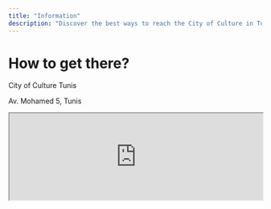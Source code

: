 ```yaml
---
title: "Information"
description: "Discover the best ways to reach the City of Culture in Tunis, Tunisia. Explore various transport options including walking, public transit, and driving, with clear directions and practical parking tips"
---
```


# How to get there?
<div className="flex space-y-0 items-baseline gap-1 text-white ">
  <LuMapPin className="mt-1 h-4 w-4 flex-none" aria-hidden="true"/>
  <div className="flex flex-col">
    <p className="my-0">City of Culture Tunis<br/></p>
    <p className="text-neutral-400 my-0">Av. Mohamed 5, Tunis</p>
  </div>
</div>


<iframe
  width="100%"
  height="172"
  src="https://www.openstreetmap.org/export/embed.html?bbox=10.17938017845154%2C36.80696540094216%2C10.192791223526003%2C36.81479061332357&amp;layer=mapnik&amp;marker=36.81088240195934%2C10.18608570098877"  style={{ border: "1px solid black" }}
  className="rounded-lg"
/>





## Come by car

If you're driving, the City of Culture has a dedicated on-site parking lot at the back.


## Come by taxi

It's recommended to use a ride-hailing app like <strong>inDrive</strong> or <strong>Bolt</strong> to reach <strong>Cité de la Culture</strong>.
Simply enter your destination in the app, and your driver will drop you off near the main entrance.
